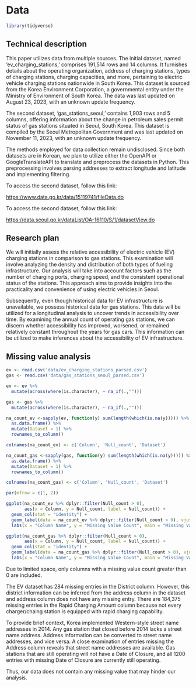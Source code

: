 # Data

```r
library(tidyverse)
```


## Technical description

This paper utilizes data from multiple sources. The initial dataset, named 'ev_charging_stations,' comprises 191,514 rows and 14 columns. It furnishes details about the operating organization, address of charging stations, types of charging stations, charging capacities, and more, pertaining to electric vehicle charging stations nationwide in South Korea. This dataset is sourced from the Korea Environment Corporation, a governmental entity under the Ministry of Environment of South Korea. The data was last updated on August 23, 2023, with an unknown update frequency.

The second dataset, 'gas_stations_seoul,' contains 1,903 rows and 5 columns, offering information about the change in petroleum sales permit status of gas stations situated in Seoul, South Korea. This dataset is compiled by the Seoul Metropolitan Government and was last updated on November 11, 2023, with an unknown update frequency.

The methods employed for data collection remain undisclosed. Since both datasets are in Korean, we plan to utilize either the OpenAPI or GoogleTranslateAPI to translate and preprocess the datasets in Python. This preprocessing involves parsing addresses to extract longitude and latitude and implementing filtering.

To access the second dataset, follow this link: 

<https://www.data.go.kr/data/15119741/fileData.do>

To access the second dataset, follow this link: 

<https://data.seoul.go.kr/dataList/OA-16110/S/1/datasetView.do>


## Research plan

We will initially assess the relative accessibility of electric vehicle (EV) charging stations in comparison to gas stations. This examination will involve analyzing the density and distribution of both types of fueling infrastructure. Our analysis will take into account factors such as the number of charging ports, charging speed, and the consistent operational status of the stations. This approach aims to provide insights into the practicality and convenience of using electric vehicles in Seoul.

Subsequently, even though historical data for EV infrastructure is unavailable, we possess historical data for gas stations. This data will be utilized for a longitudinal analysis to uncover trends in accessibility over time. By examining the annual count of operating gas stations, we can discern whether accessibility has improved, worsened, or remained relatively constant throughout the years for gas cars. This information can be utilized to make inferences about the accessibility of EV infrastructure.

## Missing value analysis

```r
ev <- read.csv('data/ev_charging_stations_parsed.csv')
gas <- read.csv('data/gas_stations_seoul_parsed.csv')

ev <- ev %>%
  mutate(across(where(is.character), ~ na_if(.,"")))

gas <- gas %>%
  mutate(across(where(is.character), ~ na_if(.,"")))

na_count_ev <-sapply(ev, function(y) sum(length(which(is.na(y))))) %>% 
  as.data.frame() %>%
  mutate(Dataset = 1) %>%
  rownames_to_column()

colnames(na_count_ev) <- c('Column', 'Null_count', 'Dataset')

na_count_gas <-sapply(gas, function(y) sum(length(which(is.na(y))))) %>%
  as.data.frame() %>%
  mutate(Dataset = 1) %>%
  rownames_to_column()

colnames(na_count_gas) <- c('Column', 'Null_count', 'Dataset')

par(mfrow = c(1, 2))

ggplot(na_count_ev %>% dplyr::filter(Null_count > 0), 
       aes(x = Column, y = Null_count, label = Null_count)) +
  geom_col(stat = "identity") +
  geom_label(data = na_count_ev %>% dplyr::filter(Null_count > 0), vjust = 0.5) + 
  labs(x = "Column Name", y = "Missing Value Count", main = "Missing Value Count for EV Dataset") 

ggplot(na_count_gas %>% dplyr::filter(Null_count > 0), 
       aes(x = Column, y = Null_count, label = Null_count)) +
  geom_col(stat = "identity") +
  geom_label(data = na_count_gas %>% dplyr::filter(Null_count > 0), vjust = 0.5) + 
  labs(x = "Column Name", y = "Missing Value Count", main = "Missing Value Count for Gas Dataset")

```
Due to limited space, only columns with a missing value count greater than 0 are included.

The EV dataset has 284 missing entries in the District column. However, this district information can be inferred from the address column in the dataset and address column does not have any missing entry. There are 184,375 missing entries in the Rapid Charging Amount column because not every charger/chaing station is equipped with rapid charging capability.

To provide brief context, Korea implemented Western-style street name addresses in 2014. Any gas station that closed before 2014 lacks a street name address. Address information can be converted to street name addresses, and vice versa. A close examination of entries missing the Address column reveals that street name addresses are available. Gas stations that are still operating will not have a Date of Closure, and all 1200 entries with missing Date of Closure are currently still operating.

Thus, our data does not contain any missing value that may hinder our analysis.
